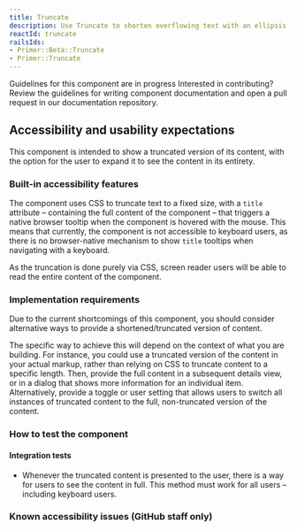 ```yaml
---
title: Truncate
description: Use Truncate to shorten overflowing text with an ellipsis.
reactId: truncate
railsIds:
- Primer::Beta::Truncate
- Primer::Truncate
---
```



<Note variant="warning">
  <Text sx={{display: 'block', fontWeight: 'bold', mb: 2}}>Guidelines for this component are in progress</Text>
  <Text>Interested in contributing? Review the guidelines for <Link as={GatsbyLink} to="/guides/contribute/documentation#documenting-components">writing component documentation</Link> and open a pull request in our <Link as={GatsbyLink} to="https://github.com/primer/design">documentation repository.</Link></Text>
</Note>

## Accessibility and usability expectations

This component is intended to show a truncated version of its content, with the option for the user to expand it to see the content in its entirety.

### Built-in accessibility features

The component uses CSS to truncate text to a fixed size, with a `title` attribute – containing the full content of the component – that triggers a native browser tooltip when the component is hovered with the mouse. This means that currently, the component is not accessible to keyboard users, as there is no browser-native mechanism to show `title` tooltips when navigating with a keyboard.

As the truncation is done purely via CSS, screen reader users will be able to read the entire content of the component. 

### Implementation requirements

Due to the current shortcomings of this component, you should consider alternative ways to provide a shortened/truncated version of content.
  
The specific way to achieve this will depend on the context of what you are building. For instance, you could use a truncated version of the content in your actual markup, rather than relying on CSS to truncate content to a specific length. Then, provide the full content in a subsequent details view, or in a dialog that shows more information for an individual item. Alternatively, provide a toggle or user setting that allows users to switch all instances of truncated content to the full, non-truncated version of the content.

### How to test the component

#### Integration tests

* Whenever the truncated content is presented to the user, there is a way for users to see the content in full. This method must work for all users – including keyboard users.

### Known accessibility issues (GitHub staff only)

 <AccessibilityLink label="Truncate"/>
